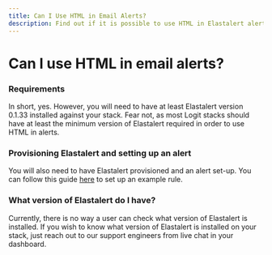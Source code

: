 ```yaml
---
title: Can I Use HTML in Email Alerts?
description: Find out if it is possible to use HTML in Elastalert alerts by following the steps outlined in this help article from Logit.io.
---
```


# Can I use HTML in email alerts?

### Requirements

In short, yes. However, you will need to have at least Elastalert version 0.1.33 
installed against your stack. Fear not, as most Logit stacks should have at least 
the minimum version of Elastalert required in order to use HTML in alerts.

### Provisioning Elastalert and setting up an alert

You will also need to have Elastalert provisioned and an alert set-up. You can follow this 
guide [here](/log-management/alerting/notifications/emails) to set up an example rule.

### What version of Elastalert do I have?

Currently, there is no way a user can check what version of Elastalert is installed. 
If you wish to know what version of Elastalert is installed on your stack, just reach 
out to our support engineers from live chat in your dashboard.